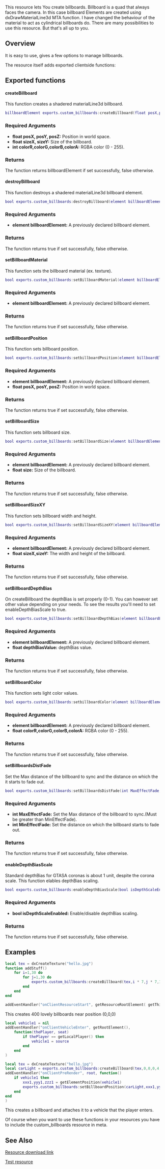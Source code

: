 {{Resource page}}
This resource lets You create billboards. Billboard is a quad that always faces the camera.
In this case billboard Elements are created using dxDrawMaterialLine3d MTA function. 
I have changed the behaviour of the material to act as cylindrical billboards do.
There are many possibilities to use this resource. But that's all up to you.

== Overview ==

It is easy to use, gives a few options to manage billboards. 

The resource itself adds exported clientside functions:

==Exported functions==
====createBillboard====
<section name="Client" class="client" show="true">
This function creates a shadered materialLine3d billboard.
<syntaxhighlight lang="lua">billboardElement exports.custom_billboards:createBillboard(float posX,posY,posZ,sizeX,sizeY,int colorR,colorG,colorB,colorA)</syntaxhighlight> 
===Required Arguments=== 
*'''float posX, posY, posZ:''' Position in world space.
*'''float sizeX, sizeY:''' Size of the billboard.
*'''int colorR,colorG,colorB,colorA:''' RGBA color (0 - 255).
===Returns===
The function returns billboardElement if set successfully, false otherwise.
</section>

====destroyBillboard====
<section name="Client" class="client" show="true">
This function destroys a shadered materialLine3d billboard element.
<syntaxhighlight lang="lua">bool exports.custom_billboards:destroyBillboard(element billboardElement)</syntaxhighlight> 
===Required Arguments=== 
*'''element billboardElement:''' A previously declared billboard element.
===Returns===
The function returns true if set successfully, false otherwise.
</section>

====setBillboardMaterial====
<section name="Client" class="client" show="true">
This function sets the billboard material (ex. texture).
<syntaxhighlight lang="lua">bool exports.custom_billboards:setBillboardMaterial(element billboardElement)</syntaxhighlight> 
===Required Arguments=== 
*'''element billboardElement:''' A previously declared billboard element.
===Returns===
The function returns true if set successfully, false otherwise.
</section>

====setBillboardPosition====
<section name="Client" class="client" show="true">
This function sets billboard position.
<syntaxhighlight lang="lua">bool exports.custom_billboards:setbillboardPosition(element billboardElement,float posX,posY,posZ)</syntaxhighlight> 
===Required Arguments=== 
*'''element billboardElement:''' A previously declared billboard element.
*'''float posX, posY, posZ:''' Position in world space.
===Returns===
The function returns true if set successfully, false otherwise.
</section>

====setBillboardSize====
<section name="Client" class="client" show="true">
This function sets billboard size.
<syntaxhighlight lang="lua">bool exports.custom_billboards:setBillboardSize(element billboardElement,float size)</syntaxhighlight> 
===Required Arguments=== 
*'''element billboardElement:''' A previously declared billboard element.
*'''float size:''' Size of the billboard.
===Returns===
The function returns true if set successfully, false otherwise.
</section>

====setBillboardSizeXY====
<section name="Client" class="client" show="true">
This function sets billboard width and height.
<syntaxhighlight lang="lua">bool exports.custom_billboards:setBillboardSizeXY(element billboardElement,float sizeX,sizeY)</syntaxhighlight> 
===Required Arguments=== 
*'''element billboardElement:''' A previously declared billboard element.
*'''float sizeX,sizeY:''' The width and height of the billboard.
===Returns===
The function returns true if set successfully, false otherwise.
</section>

====setBillboardDepthBias====
<section name="Client" class="client" show="true">
On createBillboard the depthBias is set properly (0-1). You can however set other value depending on your needs. To see the results you'll need to set enableDepthBiasScale to true.
<syntaxhighlight lang="lua">bool exports.custom_billboards:setBillboardDepthBias(element billboardElement,float depthBiasValue)</syntaxhighlight> 
===Required Arguments=== 
*'''element billboardElement:''' A previously declared billboard element.
*'''float depthBiasValue:''' depthBias value.
===Returns===
The function returns true if set successfully, false otherwise.
</section>

====setBillboardColor====
<section name="Client" class="client" show="true">
This function sets light color values.
<syntaxhighlight lang="lua">bool exports.custom_billboards:setbillboardColor(element billboardElement,float colorR,colorG,colorB,colorA)</syntaxhighlight> 
===Required Arguments=== 
*'''element billboardElement:''' A previously declared billboard element.
*'''float colorR,colorG,colorB,colorA:''' RGBA color (0 - 255).
===Returns===
The function returns true if set successfully, false otherwise.
</section>

====setBillboardsDistFade====
<section name="Client" class="client" show="true">
Set the Max distance of the billboard to sync and the distance on which the it starts to fade out.
<syntaxhighlight lang="lua">bool exports.custom_billboards:setBillboardsDistFade(int MaxEffectFade,int MinEffectFade)</syntaxhighlight> 
===Required Arguments=== 
*'''int MaxEffectFade:''' Set the Max distance of the billboard to sync.(Must be greater than MinEffectFade).
*'''int MinEffectFade:''' Set the distance on which the billboard starts to fade out.
===Returns===
The function returns true if set successfully, false otherwise.
</section>

====enableDepthBiasScale====
<section name="Client" class="client" show="true">
Standard depthBias for GTASA coronas is about 1 unit, despite the corona scale. This function elables depthBias scaling.
<syntaxhighlight lang="lua">bool exports.custom_billboards:enableDepthBiasScale(bool isDepthScaleEnabled)</syntaxhighlight> 
===Required Arguments=== 
*'''bool isDepthScaleEnabled:''' Enable/disable depthBias scaling.
===Returns===
The function returns true if set successfully, false otherwise.
</section>

==Examples== 
<syntaxhighlight lang="lua">local tex = dxCreateTexture("hello.jpg")
function addStuff()
	for i=1,30 do
		for j=1,30 do
			exports.custom_billboards:createBillboard(tex,i * 7,j * 7,10,4,4,math.random()*255,math.random()*255,math.random()*255,1*255) 
		end	
	end
end

addEventHandler("onClientResourceStart", getResourceRootElement( getThisResource()), addStuff)</syntaxhighlight>
This creates 400 lovely billboards near position (0,0,0)

<syntaxhighlight lang="lua">local vehicle1 = nil
addEventHandler("onClientVehicleEnter", getRootElement(),
    function(thePlayer, seat)
        if thePlayer == getLocalPlayer() then
            vehicle1 = source
        end
    end
)

local tex = dxCreateTexture("hello.jpg")
local carLight = exports.custom_billboards:createBillboard(tex,0,0,0,4,4,math.random()*255,math.random()*255,math.random()*255,1*255)
addEventHandler("onClientPreRender", root, function()
	if vehicle1 then 
		xxx1,yyy1,zzz1 = getElementPosition(vehicle1)
		exports.custom_billboards:setBillboardPosition(carLight,xxx1,yyy1,zzz1)
	end
end
) </syntaxhighlight>
This creates a billboard and attaches it to a vehicle that the player enters.

Of course when you want to use these functions in your resources you have to include
the custom_billboards resource in meta.

==See Also==

[http://community.multitheftauto.com/index.php?p=resources&s=details&id=10156 Resource download link]

[https://www.dropbox.com/s/vvsvua1kmrpjxaz/custom_billboards_test.zip?dl=0 Test resource]